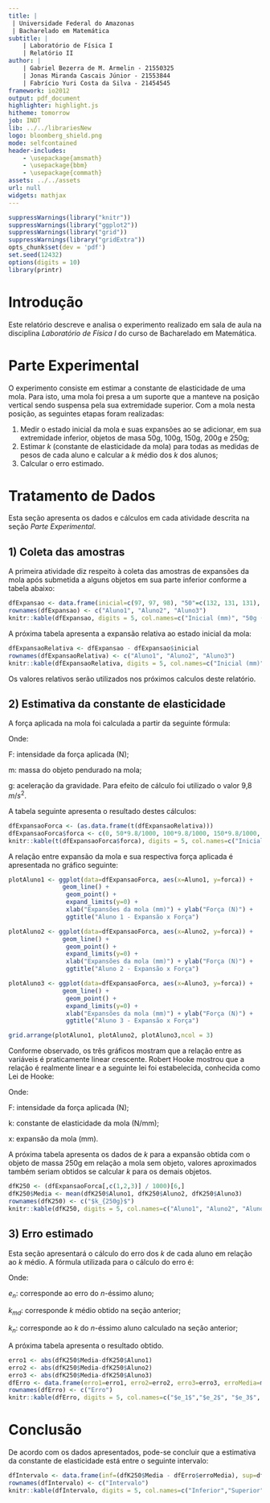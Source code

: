 ```yaml
---
title: |
 | Universidade Federal do Amazonas 
 | Bacharelado em Matemática
subtitle: | 
    | Laboratório de Física I
    | Relatório II
author: | 
    | Gabriel Bezerra de M. Armelin - 21550325
    | Jonas Miranda Cascais Júnior - 21553844
    | Fabrício Yuri Costa da Silva - 21454545
framework: io2012
output: pdf_document
highlighter: highlight.js
hitheme: tomorrow
job: INDT
lib: ../../librariesNew
logo: bloomberg_shield.png
mode: selfcontained
header-includes: 
    - \usepackage{amsmath}
    - \usepackage{bbm}
    - \usepackage{commath}
assets: ../../assets
url: null
widgets: mathjax
---
```



```r
suppressWarnings(library("knitr"))
suppressWarnings(library("ggplot2"))
suppressWarnings(library("grid"))
suppressWarnings(library("gridExtra"))
opts_chunk$set(dev = 'pdf')
set.seed(12432) 
options(digits = 10) 
library(printr)
```

Introdução
===================

Este relatório descreve e analisa o experimento realizado em sala de aula na disciplina *Laboratório de Física I* do curso de Bacharelado em Matemática.

Parte Experimental
====================

O experimento consiste em estimar a constante de elasticidade de uma mola. Para isto, uma mola foi presa a um suporte que a manteve na posição vertical sendo suspensa pela sua extremidade superior. Com a mola nesta posição, as seguintes etapas foram realizadas:

1) Medir o estado inicial da mola e suas expansões ao se adicionar, em sua extremidade inferior, objetos de masa 50g, 100g, 150g, 200g e 250g;
2) Estimar *k* (constante de elasticidade da mola) para todas as medidas de pesos de cada aluno e calcular a *k* médio dos *k* dos alunos;
3) Calcular o erro estimado.

Tratamento de Dados
====================

Esta seção apresenta os dados e cálculos em cada atividade descrita na seção *Parte Experimental*.

## 1) Coleta das amostras

A primeira atividade diz respeito à coleta das amostras de expansões da mola após submetida a alguns objetos em sua parte inferior conforme a tabela abaixo:

```r
dfExpansao <- data.frame(inicial=c(97, 97, 98), "50"=c(132, 131, 131), "100"=c(161,159,161), "150"=c(189, 184, 189), "200"=c(218, 216, 216), "250"=c(246, 248, 246))
rownames(dfExpansao) <- c("Aluno1", "Aluno2", "Aluno3")
knitr::kable(dfExpansao, digits = 5, col.names=c("Inicial (mm)", "50g (mm)", "100g (mm)", "150g (mm)", "200g (mm)", "250g (mm)"),caption = 'Amostras das expansões da mola.')
```

A próxima tabela apresenta a expansão relativa ao estado inicial da mola:

```r
dfExpansaoRelativa <- dfExpansao - dfExpansao$inicial
rownames(dfExpansaoRelativa) <- c("Aluno1", "Aluno2", "Aluno3")
knitr::kable(dfExpansaoRelativa, digits = 5, col.names=c("Inicial (mm)", "50g (mm)", "100g (mm)", "150g (mm)", "200g (mm)", "250g (mm)"),caption = 'Expansões da mola em relação a seu estado inicial.')
```

Os valores relativos serão utilizados nos próximos calculos deste relatório.

## 2) Estimativa da constante de elasticidade

A força aplicada na mola foi calculada a partir da seguinte fórmula:

\begin{align}\label{eq:forca}
F = m \times g
\end{align}

Onde:

 F: intensidade da força aplicada (N);
 
 m: massa do objeto pendurado na mola; 
 
 g: aceleração da gravidade. Para efeito de cálculo foi utilizado o valor 9,8 $m/s^2$.

A tabela seguinte apresenta o resultado destes cálculos:

```r
dfExpansaoForca <- (as.data.frame(t(dfExpansaoRelativa)))
dfExpansaoForca$forca <- c(0, 50*9.8/1000, 100*9.8/1000, 150*9.8/1000, 200*9.8/1000, 250*9.8/1000)
knitr::kable(t(dfExpansaoForca$forca), digits = 5, col.names=c("Inicial (N)", "50g (N)", "100g (N)", "150g (N)", "200g (N)", "250g (N)"), caption = 'Forças aplicadas na mola.')
```

A relação entre expansão da mola e sua respectiva força aplicada é apresentada no gráfico seguinte:

```r
plotAluno1 <- ggplot(data=dfExpansaoForca, aes(x=Aluno1, y=forca)) +
               geom_line() +
                geom_point() +
                expand_limits(y=0) +
                xlab("Expansões da mola (mm)") + ylab("Força (N)") +
                ggtitle("Aluno 1 - Expansão x Força")

plotAluno2 <- ggplot(data=dfExpansaoForca, aes(x=Aluno2, y=forca)) +
               geom_line() +
                geom_point() +
                expand_limits(y=0) +
                xlab("Expansões da mola (mm)") + ylab("Força (N)") +
                ggtitle("Aluno 2 - Expansão x Força")

plotAluno3 <- ggplot(data=dfExpansaoForca, aes(x=Aluno3, y=forca)) +
               geom_line() +
                geom_point() +
                expand_limits(y=0) +
                xlab("Expansões da mola (mm)") + ylab("Força (N)") +
                ggtitle("Aluno 3 - Expansão x Força")

grid.arrange(plotAluno1, plotAluno2, plotAluno3,ncol = 3)
```

Conforme observado, os três gráficos mostram que a relação entre as variáveis é praticamente linear crescente. Robert Hooke mostrou que a relação é realmente linear e a seguinte lei foi estabelecida, conhecida como Lei de Hooke:

\begin{align}\label{eq:leiHooke}
F = k \times x
\end{align}

Onde: 

F: intensidade da força aplicada (N);

k: constante de elasticidade da mola (N/mm);

x: expansão da mola (mm).

A próxima tabela apresenta os dados de *k* para a expansão obtida com o objeto de massa 250g em relação a mola sem objeto, valores aproximados também seriam obtidos se calcular *k* para os demais objetos.

```r
dfK250 <- (dfExpansaoForca[,c(1,2,3)] / 1000)[6,]
dfK250$Media <- mean(dfK250$Aluno1, dfK250$Aluno2, dfK250$Aluno3)
rownames(dfK250) <- c("$k_{250g}$")
knitr::kable(dfK250, digits = 5, col.names=c("Aluno1", "Aluno2", "Aluno3", "Média"), caption = 'Constante elástica para o objeto de 250g')
```

## 3) Erro estimado

Esta seção apresentará o cálculo do erro dos *k* de cada aluno em relação ao *k* médio. A fórmula utilizada para o cálculo do erro é:

\begin{align}\label{eq:erromedio}
e_n = \abs{k_{md} - k_n}
\end{align}

Onde:

$e_n$: corresponde ao erro do *n*-éssimo aluno;

$k_{md}$: corresponde *k* médio obtido na seção anterior;

$k_n$: corresponde ao *k* do *n*-éssimo aluno calculado na seção anterior;

A próxima tabela apresenta o resultado obtido.

```r
erro1 <- abs(dfK250$Media-dfK250$Aluno1)
erro2 <- abs(dfK250$Media-dfK250$Aluno2)
erro3 <- abs(dfK250$Media-dfK250$Aluno3)
dfErro <- data.frame(erro1=erro1, erro2=erro2, erro3=erro3, erroMedia=mean(c(erro1,erro2,erro3)))
rownames(dfErro) <- c("Erro")
knitr::kable(dfErro, digits = 5, col.names=c("$e_1$","$e_2$", "$e_3$", "Média"), caption = 'Erro de cada constante de elasticidade em relação a média.')
```

Conclusão
====================

De acordo com os dados apresentados, pode-se concluir que a estimativa da constante de elasticidade está entre o seguinte intervalo:

```r
dfIntervalo <- data.frame(inf=(dfK250$Media - dfErro$erroMedia), sup=dfK250$Media+dfErro$erroMedia)
rownames(dfIntervalo) <- c("Intervalo")
knitr::kable(dfIntervalo, digits = 5, col.names=c("Inferior","Superior"), caption = 'Intervalo da estimativa da constante de elasticidade')
```

